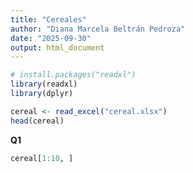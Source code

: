 ```yaml
---
title: "Cereales"
author: "Diana Marcela Beltrán Pedroza"
date: "2025-09-30"
output: html_document
---
```



```r
# install.packages("readxl")
library(readxl)
library(dplyr)

```
```r
cereal <- read_excel("cereal.xlsx")
head(cereal)


```
**Q1**

```r
cereal[1:10, ]

```


